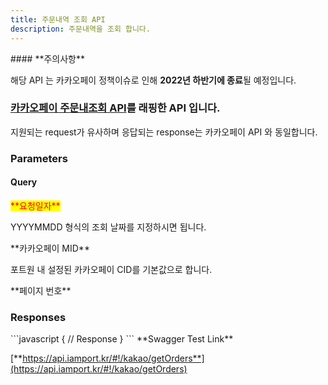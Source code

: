 ```yaml
---
title: 주문내역 조회 API
description: 주문내역을 조회 합니다.
---
```



<Hint style="danger">
#### **주의사항**

해당 API 는 카카오페이 정책이슈로 인해 **2022년 하반기에 종료**될 예정입니다.

</Hint>

### [카카오페이 주문내조회 API](https://developers.kakao.com/docs/restapi/kakaopay-api#%EC%A3%BC%EB%AC%B8%EB%82%B4%EC%97%AD%EC%A1%B0%ED%9A%8C)를 래핑한 API 입니다.

<Swagger method="get" path="/kakao/payment/orders" baseUrl="https://api.iamport.kr" summary="주문내역 조회 API">
<SwaggerDescription>
지원되는 request가 유사하며 응답되는 response는 카카오페이 API 와 동일합니다.

</SwaggerDescription>

### Parameters

#### Query

<SwaggerParameter name="payment_request_date" type="String" required="true">
<mark style="color:red;">**요청일자**</mark>

YYYYMMDD 형식의 조회 날짜를 지정하시면 됩니다.

</SwaggerParameter>
<SwaggerParameter name="cid" type="String" required="false">
**카카오페이 MID**

포트원 내 설정된 카카오페이 CID를 기본값으로 합니다.

</SwaggerParameter>
<SwaggerParameter name="page" type="integer" required="false">
**페이지 번호**

</SwaggerParameter>


### Responses

<SwaggerResponse status="200: OK" description="성공">
```javascript
{
    // Response
}
```

</SwaggerResponse>

</Swagger>

<Hint style="success">
**Swagger Test Link**

[**https://api.iamport.kr/#!/kakao/getOrders**](https://api.iamport.kr/#!/kakao/getOrders)

</Hint>

